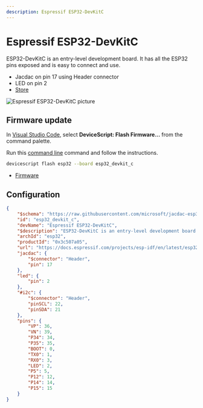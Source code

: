 ```yaml
---
description: Espressif ESP32-DevKitC
---
```

# Espressif ESP32-DevKitC

ESP32-DevKitC is an entry-level development board. It has all the ESP32 pins exposed and is easy to connect and use.


- Jacdac on pin 17 using Header connector
- LED on pin 2
- [Store](https://docs.espressif.com/projects/esp-idf/en/latest/esp32/hw-reference/esp32/get-started-devkitc.html)



![Espressif ESP32-DevKitC picture](https://microsoft.github.io/jacdac-docs/images/devices/espressif/esp32devkitcdevicescriptv40.catalog.jpg)


## Firmware update

In [Visual Studio Code](/getting-started/vscode),
select **DeviceScript: Flash Firmware...** from the command palette.
        
Run this [command line](/api/cli) command and follow the instructions.

```bash
devicescript flash esp32 --board esp32_devkit_c
```


- [Firmware](https://github.com/microsoft/jacdac-esp32/releases/latest/download/devicescript-esp32-esp32_devkit_c-0x1000.bin)

## Configuration

```json title="esp32_devkit_c.json"
{
    "$schema": "https://raw.githubusercontent.com/microsoft/jacdac-esp32/main/boards/esp32deviceconfig.schema.json",
    "id": "esp32_devkit_c",
    "devName": "Espressif ESP32-DevKitC",
    "$description": "ESP32-DevKitC is an entry-level development board. It has all the ESP32 pins exposed and is easy to connect and use.",
    "archId": "esp32",
    "productId": "0x3c507a05",
    "url": "https://docs.espressif.com/projects/esp-idf/en/latest/esp32/hw-reference/esp32/get-started-devkitc.html",
    "jacdac": {
        "$connector": "Header",
        "pin": 17
    },
    "led": {
        "pin": 2
    },
    "#i2c": {
        "$connector": "Header",
        "pinSCL": 22,
        "pinSDA": 21
    },
    "pins": {
        "VP": 36,
        "VN": 39,
        "P34": 34,
        "P35": 35,
        "BOOT": 0,
        "TX0": 1,
        "RX0": 3,
        "LED": 2,
        "P5": 5,
        "P12": 12,
        "P14": 14,
        "P15": 15
    }
}
```
